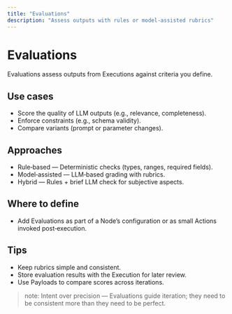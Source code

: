```yaml
---
title: "Evaluations"
description: "Assess outputs with rules or model‑assisted rubrics"
---
```


# Evaluations

Evaluations assess outputs from Executions against criteria you define.

## Use cases
- Score the quality of LLM outputs (e.g., relevance, completeness).
- Enforce constraints (e.g., schema validity).
- Compare variants (prompt or parameter changes).

## Approaches
- Rule‑based — Deterministic checks (types, ranges, required fields).
- Model‑assisted — LLM‑based grading with rubrics.
- Hybrid — Rules + brief LLM check for subjective aspects.

## Where to define
- Add Evaluations as part of a Node’s configuration or as small Actions invoked post‑execution.

## Tips
- Keep rubrics simple and consistent.
- Store evaluation results with the Execution for later review.
- Use Payloads to compare scores across iterations.

> note: Intent over precision — Evaluations guide iteration; they need to be consistent more than they need to be perfect.
